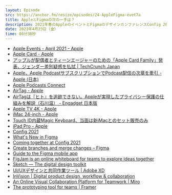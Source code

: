 ```yaml
---
layout: Episode
src: https://anchor.fm/resize/episodes/24-AppleFigma-evet7a
title: AppleとFigmaの次の一手は？
description: 2021年春のAppleのイベントとFigmaのデザインカンファレンスConfig 2021の内容を話しながら、今後AppleとFigmaがどんなところを狙っているのかを考察し、予想してみました。
date: 2021年4月23日（金）
time: 86分38秒
---
```


- [Apple Events - April 2021 - Apple](https://www.apple.com/apple-events/april-2021/)
- [Apple Card - Apple](https://www.apple.com/apple-card/)
- [アップルが配偶者とティーンエージャーのための「Apple Card Family」発表、ジェンダー差別疑惑を払拭 | TechCrunch Japan](https://jp.techcrunch.com/2021/04/21/2021-04-20-apple-announces-apple-card-family-for-spouses-to-build-credit-together-and-over-13s-to-use-it-too/)
- [Apple、Apple PodcastサブスクリプションでPodcast配信の次章を牽引 - Apple (日本)](https://www.apple.com/jp/newsroom/2021/04/apple-leads-the-next-chapter-of-podcasting-with-apple-podcasts-subscriptions/)
- [Apple Podcasts Connect](https://podcastsconnect.apple.com/)
- [AirTag - Apple](https://www.apple.com/jp/airtag/)
- [AirTagは『ヒト』を追跡できない。Appleが実現したプライバシー保護の仕組みを解説（石川温） - Engadget 日本版](https://japanese.engadget.com/airtag-031027689.html)
- [Apple TV 4K - Apple](https://www.apple.com/jp/apple-tv-4k/)
- [iMac 24-inch - Apple](https://www.apple.com/jp/imac-24/)
- [Touch ID内蔵Magic Keyboard、当面は新iMacとのセット販売のみ](https://japanese.engadget.com/touchid-magickeyboard-m1-imac-030006468.html)
- [iPad Pro - Apple](https://www.apple.com/jp/ipad-pro/)
- [Config 2021](https://config.figma.com/)
- [What's New in Figma](https://www.figma.com/whats-new/)
- [Coming together at Config 2021](https://www.figma.com/blog/coming-together-at-config-2021/)
- [Create branches and merge changes – Figma](https://help.figma.com/hc/en-us/articles/360063144053-Create-branches-and-merge-changes)
- [Guide to the Figma mobile app](https://help.figma.com/hc/en-us/articles/1500007537281)
- [FigJam is an online whiteboard for teams to explore ideas together](https://www.figma.com/figjam/)
- [Sketch — The digital design toolkit](https://www.sketch.com/)
- [UI/UXデザインと共同作業ツール | Adobe XD](https://www.adobe.com/jp/products/xd.html)
- [InVision | Digital product design, workflow & collaboration](https://www.invisionapp.com/)
- [An Online Visual Collaboration Platform for Teamwork | Miro](https://miro.com/)
- [The prototyping tool for teams | Framer](https://www.framer.com/)